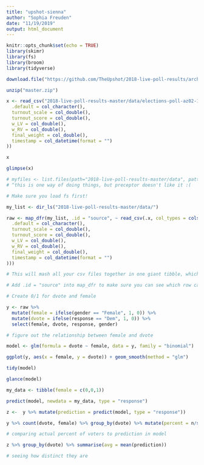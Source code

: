 ```yaml
---
title: "upshot-sienna"
author: "Sophia Freuden"
date: "11/19/2019"
output: html_document
---
```


```r
knitr::opts_chunk$set(echo = TRUE)
library(skimr)
library(fs)
library(broom)
library(tidyverse)
```

```r
download.file("https://github.com/TheUpshot/2018-live-poll-results/archive/master.zip", destfile = "master.zip")

unzip("master.zip")

x <- read_csv("2018-live-poll-results-master/data/elections-poll-az02-1.csv", col_types = cols(
  .default = col_character(),
  turnout_scale = col_double(),
  turnout_score = col_double(),
  w_LV = col_double(),
  w_RV = col_double(),
  final_weight = col_double(),
  timestamp = col_datetime(format = "")
))
```

```r
x

glimpse(x)

# myfiles <- list.files(path="2018-live-poll-results-master/data", pattern="*.csv", full.names=TRUE)
# ^this is one way of doing things, but preceptor doesn't like it :(
```

```r
# Make sure you load fs first!

my_list <- dir_ls("2018-live-poll-results-master/data/")

raw <- map_dfr(my_list, .id = "source", ~ read_csv(.x, col_types = cols(
  .default = col_character(),
  turnout_scale = col_double(),
  turnout_score = col_double(),
  w_LV = col_double(),
  w_RV = col_double(),
  final_weight = col_double(),
  timestamp = col_datetime(format = "")
)))

# This will mash all your csv files together in one giant tibble, which isn't very helpful.

# Add .id = "source" into map_dfr to make sure you can see which row came from which csv
```

```r
# Create 0/1 for dvote and female

y <- raw %>%
  mutate(female = ifelse(gender == "Female", 1, 0)) %>%
  mutate(dvote = ifelse(response == "Dem", 1, 0)) %>%
  select(female, dvote, response, gender) 
```

```r
# figure out the relationship between female and dvote

model <- glm(formula = dvote ~ female, data = y, family = "binomial")

ggplot(y, aes(x = female, y = dvote)) + geom_smooth(method = "glm")

tidy(model)

glance(model)

```

```r
my_data <- tibble(female = c(0,0,1))

predict(model, newdata = my_data, type = "response")
```

```r
z <-  y %>% mutate(prediction = predict(model, type = "response"))
```

```r
y %>% count(dvote, female) %>% group_by(dvote) %>% mutate(percent = n/sum(n))

# comparing actual percent of voters to prediction in model

z %>% group_by(dvote) %>% summarise(avg = mean(prediction))

# seeing how distinct they are 
```


